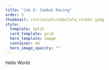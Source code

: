 ---
title: "Jak X: Combat Racing"
order: 5
thumbnail: /src/assets/nebulala_rocket.jpeg
style:
  template: split
  card_template: grid
  hero_template: image
  container: md
  hero_image_opacity: ""
---

Hello World
